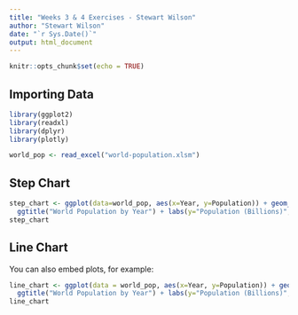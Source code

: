 ```yaml
---
title: "Weeks 3 & 4 Exercises - Stewart Wilson"
author: "Stewart Wilson"
date: "`r Sys.Date()`"
output: html_document
---
```


```r
knitr::opts_chunk$set(echo = TRUE)
```
## Importing Data
```r
library(ggplot2)
library(readxl)
library(dplyr)
library(plotly)
```

```r
world_pop <- read_excel("world-population.xlsm")
```
## Step Chart

```r
step_chart <- ggplot(data=world_pop, aes(x=Year, y=Population)) + geom_step() + 
  ggtitle("World Population by Year") + labs(y="Population (Billions)", x = "Year")
step_chart
```

## Line Chart

You can also embed plots, for example:

```r
line_chart <- ggplot(data = world_pop, aes(x=Year, y=Population)) + geom_line() + 
  ggtitle("World Population by Year") + labs(y="Population (Billions)", x = "Year") 
line_chart
```
